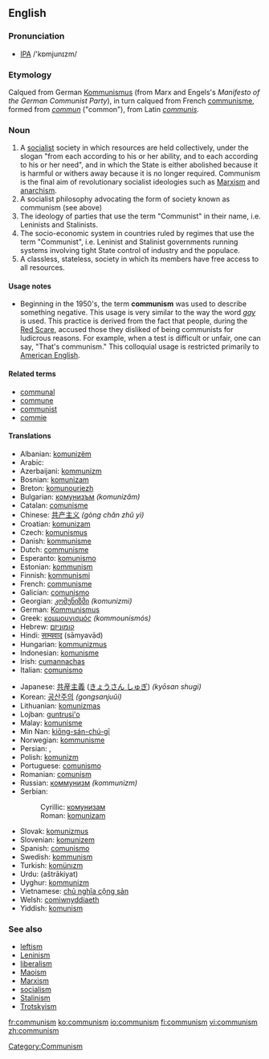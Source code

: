 {{NPOV}}

==English==
===Pronunciation===
* [[IPA]] /'kɒmjunɪzm/
===Etymology===
Calqued from German [[Kommunismus]] (from Marx and Engels's ''Manifesto of the German Communist Party''), in turn calqued from French [[communisme]], formed from ''[[commun]]'' ("common"), from Latin ''[[communis]]''.

===Noun===
{{en-noun|-}}
#A [[socialist]] society in which resources are held collectively, under the slogan "from each according to his or her ability, and to each according to his or her need", and in which the State is either abolished because it is harmful or withers away because it is no longer required.  Communism is the final aim of revolutionary socialist ideologies such as [[Marxism]] and [[anarchism]].
#A socialist philosophy advocating the form of society known as communism (see above)
#The ideology of parties that use the term "Communist" in their name, i.e. Leninists and Stalinists.
#The socio-economic system in countries ruled by regimes that use the term "Communist", i.e. Leninist and Stalinist governments running systems involving tight State control of industry and the populace.
#A classless, stateless, society in which its members have free access to all resources.

====Usage notes====
*Beginning in the 1950's, the term '''communism''' was used to describe something negative. This usage is very similar to the way the word ''[[gay]]'' is used. This practice is derived from the fact that people, during the [[Wikipedia:Red Scare|Red Scare]], accused those they disliked of being communists for ludicrous reasons. For example, when a test is difficult or unfair, one can say, "That's communism." This colloquial usage is restricted primarily to [[American English]].

<!--not a legitimate usage of the word "Communism"-->
====Related terms====
*[[communal]]
*[[commune]]
*[[communist]]
*[[commie]]

====Translations====
{{top}}
*Albanian: [[komunizëm]]
*Arabic: {{ARchar|[[الشيوعية]]}}
*Azerbaijani: [[kommunizm]]
*Bosnian: [[komunizam]] {{m}}
*Breton: [[komunouriezh]]
*Bulgarian: [[комунизъм]] ''(komunizăm)''
*Catalan: [[comunisme]]
*Chinese: [[共产主义]] ''(gòng chǎn zhǔ yì)''
*Croatian: [[komunizam]] {{m}}
*Czech: [[komunismus]]
*Danish: [[kommunisme]]
*Dutch: [[communisme]]
*Esperanto: [[komunismo]]
*Estonian: [[kommunism]]
*Finnish: [[kommunismi]]
*French: [[communisme]]
*Galician: [[comunismo]]
*Georgian: [[კომუნიზმი]] ''(komunizmi)''
*German: [[Kommunismus]]
*Greek: [[κομμουνισμός]] ''(kommounismós)''
*Hebrew: [[קומוניזם]]
*Hindi: [[साम्यवाद]] (sāmyavād)
*Hungarian: [[kommunizmus]]
*Indonesian: [[komunisme]]
*Irish: [[cumannachas]]
*Italian: [[comunismo]]
{{mid}}
*Japanese: [[共産主義]] ([[きょうさん しゅぎ]]) ''(kyōsan shugi)''
*Korean: [[공산주의]] ''(gongsanjuŭi)''
*Lithuanian: [[komunizmas]]
*Lojban: [[guntrusi'o]]
*Malay: [[komunisme]]
*Min Nan: [[kiōng-sán-chú-gī]]
*Norwegian: [[kommunisme]]
*Persian: {{FAchar|[[کمونیسم]]}}, {{FAchar|[[اصول اشتراکی]]}}
*Polish: [[komunizm]]
*Portuguese: [[comunismo]]
*Romanian: [[comunism]]
*Russian: [[коммунизм]] ''(kommunizm)''
*Serbian:
*:Cyrillic: [[комунизам]] {{m}}
*:Roman: [[komunizam#Serbian|komunizam]] {{m}}
*Slovak: [[komunizmus]]
*Slovenian: [[komunizem]]
*Spanish: [[comunismo]]
*Swedish: [[kommunism]]
*Turkish: [[komünızm]]
*Urdu: {{URchar|[[اشتراکیت]]}} (aštrākiyat)
*Uyghur: [[kommunizm]]
*Vietnamese: [[chủ nghĩa cộng sản]]
*Welsh: [[comiwnyddiaeth]]
*Yiddish: [[komunism]]
{{bottom}}

===See also===
*[[leftism]]
*[[Leninism]]
*[[liberalism]]
*[[Maoism]]
*[[Marxism]]
*[[socialism]]
*[[Stalinism]]
*[[Trotskyism]]

[[Category:Communism]]

[[fr:communism]]
[[ko:communism]]
[[io:communism]]
[[fi:communism]]
[[vi:communism]]
[[zh:communism]]